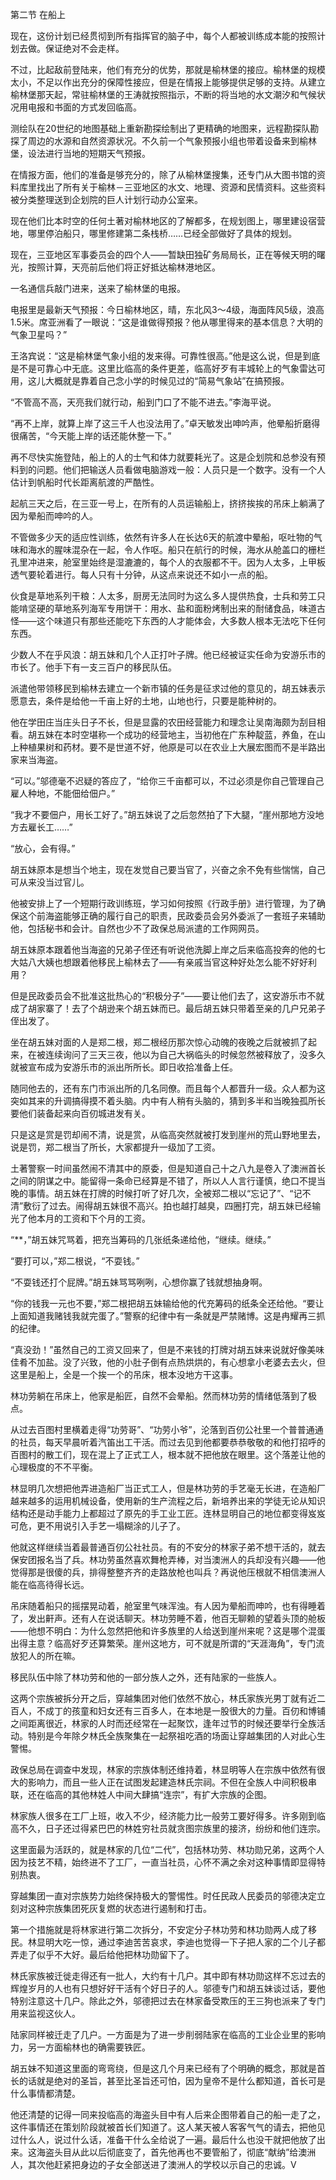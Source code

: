 

第二节 在船上

现在，这份计划已经贯彻到所有指挥官的脑子中，每个人都被训练成本能的按照计划去做。保证绝对不会走样。

不过，比起敌前登陆来，他们有充分的优势，那就是榆林堡的接应。榆林堡的规模太小，不足以作出充分的保障性接应，但是在情报上能够提供足够的支持。从建立榆林堡那天起，常驻榆林堡的王涛就按照指示，不断的将当地的水文潮汐和气候状况用电报和书面的方式发回临高。

测绘队在20世纪的地图基础上重新勘探绘制出了更精确的地图来，远程勘探队勘探了周边的水源和自然资源状况。不久前一个气象预报小组也带着设备来到榆林堡，设法进行当地的短期天气预报。

在情报方面，他们的准备是够充分的，除了从榆林堡搜集，还专门从大图书馆的资料库里找出了所有关于榆林－三亚地区的水文、地理、资源和民情资料。这些资料被分类整理送到企划院的巨人计划行动办公室来。

现在他们比本时空的任何土著对榆林地区的了解都多，在规划图上，哪里建设宿营地，哪里停泊船只，哪里修建第二条栈桥……已经全部做好了具体的规划。

现在，三亚地区军事委员会的四个人――暂缺田独矿务局局长，正在等候天明的曙光，按照计算，天亮前后他们将正好抵达榆林港地区。

一名通信兵敲门进来，送来了榆林堡的电报。

电报里是最新天气预报：今日榆林地区，晴，东北风3～4级，海面阵风5级，浪高1.5米。席亚洲看了一眼说：“这是谁做得预报？他从哪里得来的基本信息？大明的气象卫星吗？”

王洛宾说：“这是榆林堡气象小组的发来得。可靠性很高。”他是这么说，但是到底是不是可靠心中无底。这里比临高的条件更差，临高好歹有丰城轮上的气象雷达可用，这儿大概就是靠着自己念小学的时候见过的“简易气象站”在搞预报。

“不管高不高，天亮我们就行动，船到门口了不能不进去。”李海平说。

“再不上岸，就算上岸了这三千人也没法用了。”卓天敏发出呻吟声，他晕船折磨得很痛苦，“今天能上岸的话还能休整一下。”

再不尽快实施登陆，船上的人的士气和体力就要耗光了。这是企划院和总参没有预料到的问题。他们把输送人员看做电脑游戏一般：人员只是一个数字。没有一个人估计到帆船时代长距离航渡的严酷性。

起航三天之后，在三亚一号上，在所有的人员运输船上，挤挤挨挨的吊床上躺满了因为晕船而呻吟的人。

不管做多少天的适应性训练，依然有许多人在长达6天的航渡中晕船，呕吐物的气味和海水的腥味混杂在一起，令人作呕。船只在航行的时候，海水从舱盖口的栅栏孔里冲进来，舱室里始终是湿漉漉的，每个人的衣服都不干。因为人太多，上甲板透气要轮着进行。每人只有十分钟，从这点来说还不如小一点的船。

伙食是草地系列干粮：人太多，厨房无法同时为这么多人提供热食，士兵和劳工只能啃坚硬的草地系列海军专用饼干：用水、盐和面粉烤制出来的耐储食品，味道古怪――这个味道只有那些还能吃下东西的人才能体会，大多数人根本无法吃下任何东西。

少数人不在乎风浪：胡五妹和几个人正打叶子牌。他已经被证实任命为安游乐市的市长了。他手下有一支三百户的移民队伍。

派遣他带领移民到榆林去建立一个新市镇的任务是征求过他的意见的，胡五妹表示愿意去，条件是给他一千亩上好的土地，山地也行，只要是能种树的。

他在学田庄当庄头日子不长，但是显露的农田经营能力和理念让吴南海颇为刮目相看。胡五妹在本时空堪称一个成功的经营地主，当初他在广东种靛蓝，养鱼，在山上种植果树和药材。要不是世道不好，他原是可以在农业上大展宏图而不是半路出家来当海盗。

“可以。”邬德毫不迟疑的答应了，“给你三千亩都可以，不过必须是你自己管理自己雇人种地，不能佃给佃户。”

“我才不要佃户，用长工好了。”胡五妹说了之后忽然拍了下大腿，“崖州那地方没地方去雇长工……”

“放心，会有得。”

胡五妹原本是想当个地主，现在发觉自己要当官了，兴奋之余不免有些惴惴，自己可从来没当过官儿。

他被安排上了一个短期行政训练班，学习如何按照《行政手册》进行管理，为了确保这个前海盗能够正确的履行自己的职责，民政委员会另外委派了一套班子来辅助他，包括秘书和会计。自然也少不了政保总局派遣的工作网网员。

胡五妹原本跟着他当海盗的兄弟子侄还有听说他洗脚上岸之后来临高投奔的他的七大姑八大姨也想跟着他移民上榆林去了――有亲戚当官这种好处怎么能不好好利用？

但是民政委员会不批准这批热心的“积极分子”――要让他们去了，这安游乐市不就成了胡家寨了！去了个胡逊来个胡五妹而已。最后胡五妹只带着至亲的几户兄弟子侄出发了。

坐在胡五妹对面的人是郑二根，郑二根经历那次惊心动魄的夜晚之后就被抓了起来，在被连续询问了三天三夜，他以为自己大祸临头的时候忽然被释放了，没多久就被宣布成为安游乐市的派出所所长。即日收拾准备上任。

随同他去的，还有东门市派出所的几名同僚。而且每个人都晋升一级。众人都为这突如其来的升调搞得摸不着头脑。内中有人稍有头脑的，猜到多半和当晚独孤所长要他们装备起来向百仞城进发有关。

只是这是赏是罚却闹不清，说是赏，从临高突然就被打发到崖州的荒山野地里去，说是罚，郑二根当了所长，大家都提升一级加了工资。

土著警察一时间虽然闹不清其中的原委，但是知道自己十之八九是卷入了澳洲首长之间的阴谋之中。能留得一条命已经算是不错了，所以人人言行谨慎，绝口不提当晚的事情。胡五妹在打牌的时候打听了好几次，全被郑二根以“忘记了”、“记不清”敷衍了过去。闹得胡五妹很不高兴。拍也越打越臭，四圈打完，胡五妹已经输光了他本月的工资和下个月的工资。

“**，”胡五妹咒骂着，把充当筹码的几张纸条递给他，“继续。继续。”

“要打可以，”郑二根说，“不耍钱。”

“不耍钱还打个屁牌。”胡五妹骂骂咧咧，心想你赢了钱就想抽身啊。

“你的钱我一元也不要，”郑二根把胡五妹输给他的代充筹码的纸条全还给他。“要让上面知道我赌钱我就完蛋了。”警察的纪律中有一条就是严禁赌博。这是冉耀再三抓的纪律。

“真没劲！”虽然自己的工资又回来了，但是不来钱的打牌对胡五妹来说就好像美味佳肴不加盐。没了兴致，他的小肚子倒有点热烘烘的，有心想拿小老婆去去火，但这里是船上，全是一个挨一个的吊床，根本没地方干这事。

林功劳躺在吊床上，他家是船匠，自然不会晕船。然而林功劳的情绪低落到了极点。

从过去百图村里横着走得“功劳哥”、“功劳小爷”，沦落到百仞公社里一个普普通通的社员，每天早晨听着汽笛出工干活。而过去见到他都要恭恭敬敬的和他打招呼的百图村的散工们，现在混上了正式工人，根本就不把他放在眼里。这个落差让他的心理极度的不不平衡。

林显明几次想把他弄进造船厂当正式工人，但是林功劳的手艺毫无长进，在造船厂越来越多的运用机械设备，使用新的生产流程之后，新培养出来的学徒无论从知识结构还是动手能力上都超过了原先的手工业工匠。连林显明自己的地位都变得岌岌可危，更不用说引入手艺一塌糊涂的儿子了。

他就这样继续当着最普通百仞公社社员。有的不安分的林家子弟不想干活的，就去保安团报名当了兵。林功劳虽然喜欢舞枪弄棒，对当澳洲人的兵却没有兴趣――他觉得那是很傻的兵，排得整整齐齐的走路放枪也叫兵？再说他压根就不相信澳洲人能在临高待得长远。

吊床随着船只的摇摆晃动着，舱室里气味浑浊。有人因为晕船而呻吟，也有得睡着了，发出鼾声。还有人在说话聊天。林功劳睡不着，他百无聊赖的望着头顶的舱板――他想不明白：为什么忽然把他和许多族里的人给送到崖州来呢？这是哪个混蛋出得主意？临高好歹还算繁荣。崖州这地方，可不就是所谓的“天涯海角”，专门流放犯人的所在嘛。

移民队伍中除了林功劳和他的一部分族人之外，还有陆家的一些族人。

这两个宗族被拆分开之后，穿越集团对他们依然不放心，林氏家族光男丁就有近二百人，不成丁的孩童和妇女还有三百多人，在本地是一股很大的力量。百仞和博铺之间距离很近，林家的人时而还经常在一起聚饮，逢年过节的时候还要举行全族活动。特别是今年除夕林氏全族聚集在一起祭祖吃酒的场面让穿越集团的人对此心生警惕。

政保总局在调查中发现，林家的宗族体制还维持着，林显明等人在宗族中依然有很大的影响力，而且一些人正在试图发起建造林氏宗祠。不但在全族人中间积极串联，还在临高的其他林姓人中间大肆搞“连宗”，有扩大宗族的企图。

林家族人很多在工厂上班，收入不少，经济能力比一般劳工要好得多。许多刚到临高不久，日子还过得紧巴巴的林姓穷社员就贪图宗族里的接济，纷纷和他们连宗。

这里面最为活跃的，就是林家的几位“二代”，包括林功劳、林功勋兄弟，这两个人因为技艺不精，始终进不了工厂，一直当社员，心怀不满之余对这种事情即显得特别热衷。

穿越集团一直对宗族势力始终保持极大的警惕性。时任民政人民委员的邬德决定立刻对这种宗族集团死灰复燃的状态进行遏制和打击。

第一个措施就是将林家进行第二次拆分，不安定分子林功劳和林功勋两人成了移民。林显明大吃一惊，通过李迪苦苦哀求，李迪也觉得一下子把人家的二个儿子都弄走了似乎不大好。最后给他把林功勋留下了。

林氏家族被迁徙走得还有一批人，大约有十几户。其中即有林功勋这样不忘过去的辉煌岁月的人也有只想好好干活有个好日子的人。邬德专门和胡五妹谈过话，要他特别注意这十几户。除此之外，邬德把过去在林家备受欺压的王三狗也派来了专门用来监视这伙人。

陆家同样被迁走了几户。一方面是为了进一步削弱陆家在临高的工业企业里的影响力，另一方面榆林也的确需要铁匠。

胡五妹不知道这里面的弯弯绕，但是这几个月来已经有了个明确的概念，那就是首长的话就是绝对的圣旨，甚至比圣旨还可怕，因为皇帝不是什么都知道，首长可是什么事情都清楚。

他还清楚的记得一同来投临高的海盗头目中有人后来企图带着自己的船一走了之，这件事情还在策划阶段就被首长们知道了。这人某天被人客客气气的请去，把他见过什么人，说过什么话，准备干什么全给说了一遍。最后什么也没干就把他放了出来。这海盗头目从此以后彻底变了，首先他再也不要管船了，彻底“献纳”给澳洲人，其次他赶紧把身边的子女全部送进了澳洲人的学校以示自己的忠诚。V

